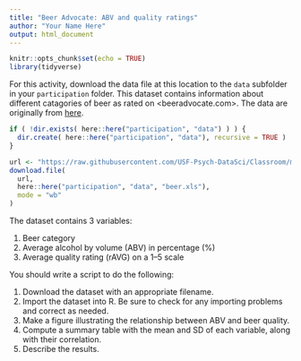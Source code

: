 ```yaml
---
title: "Beer Advocate: ABV and quality ratings"
author: "Your Name Here"
output: html_document
---
```


```r
knitr::opts_chunk$set(echo = TRUE)
library(tidyverse)

```

For this activity, download the data file at this location to the `data` subfolder in your `participation` folder. 
This dataset contains information about different catagories of beer as rated on <beeradvocate.com>.
The data are originally from [here](http://scottjanish.com/relationship-of-abv-to-beer-scores/).

```r
if ( !dir.exists( here::here("participation", "data") ) ) {
  dir.create( here::here("participation", "data"), recursive = TRUE )
}

url <- "https://raw.githubusercontent.com/USF-Psych-DataSci/Classroom/master/data/beer-advocate.csv"
download.file(
  url, 
  here::here("participation", "data", "beer.xls"), 
  mode = "wb"
)
```

The dataset contains 3 variables:

  1. Beer category
  2. Average alcohol by volume (ABV) in percentage (%)
  3. Average quality rating (rAVG) on a 1–5 scale
  
You should write a script to do the following:

  1. Download the dataset with an appropriate filename.
  2. Import the dataset into R.
     Be sure to check for any importing problems and correct as needed.
  3. Make a figure illustrating the relationship between ABV and beer quality.
  4. Compute a summary table with the mean and SD of each variable, along with their correlation.
  5. Describe the results.
